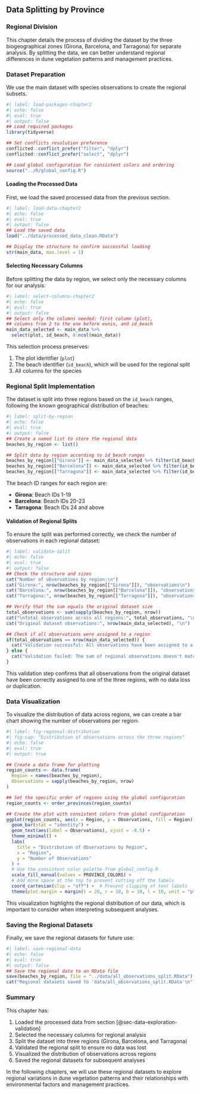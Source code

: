 ## Data Splitting by Province {#sec-Chapter2}

### Regional Division 

This chapter details the process of dividing the dataset by the three biogeographical zones (Girona, Barcelona, and Tarragona) for separate analysis. By splitting the data, we can better understand regional differences in dune vegetation patterns and management practices.

### Dataset Preparation

We use the main dataset with species observations to create the regional subsets.

```r
#| label: load-packages-chapter2
#| echo: false
#| eval: true
#| output: false
## Load required packages
library(tidyverse)

## Set conflicts resolution preference
conflicted::conflict_prefer("filter", "dplyr")
conflicted::conflict_prefer("select", "dplyr")

## Load global configuration for consistent colors and ordering
source("../R/global_config.R")
```

#### Loading the Processed Data

First, we load the saved processed data from the previous section.

```r
#| label: load-data-chapter2
#| echo: false
#| eval: true
#| output: false
## Load the saved data
load("../data/processed_data_clean.RData")

## Display the structure to confirm successful loading
str(main_data, max.level = 1)
```

#### Selecting Necessary Columns

Before splitting the data by region, we select only the necessary columns for our analysis:

```r
#| label: select-columns-chapter2
#| echo: false
#| eval: true
#| output: false
## Select only the columns needed: first column (plot), 
## columns from 2 to the one before eunis, and id_beach
main_data_selected <- main_data %>%
  select(plot, id_beach, 8:ncol(main_data))

```

This selection process preserves:

1. The plot identifier (`plot`)
2. The beach identifier (`id_beach`), which will be used for the regional split
3. All columns for the species

### Regional Split Implementation

The dataset is split into three regions based on the `id_beach` ranges, following the known geographical distribution of beaches:

```r
#| label: split-by-region
#| echo: false
#| eval: true
#| output: false
## Create a named list to store the regional data
beaches_by_region <- list()

## Split data by region according to id_beach ranges
beaches_by_region[["Girona"]] <- main_data_selected %>% filter(id_beach >= 1 & id_beach <= 19)
beaches_by_region[["Barcelona"]] <- main_data_selected %>% filter(id_beach >= 20 & id_beach <= 23)
beaches_by_region[["Tarragona"]] <- main_data_selected %>% filter(id_beach >= 24)
```

The beach ID ranges for each region are:

- **Girona**: Beach IDs 1-19
- **Barcelona**: Beach IDs 20-23
- **Tarragona**: Beach IDs 24 and above

#### Validation of Regional Splits

To ensure the split was performed correctly, we check the number of observations in each regional dataset:

```r
#| label: validate-split
#| echo: false
#| eval: true
#| output: false
## Check the structure and sizes
cat("Number of observations by region:\n")
cat("Girona:", nrow(beaches_by_region[["Girona"]]), "observations\n")
cat("Barcelona:", nrow(beaches_by_region[["Barcelona"]]), "observations\n")
cat("Tarragona:", nrow(beaches_by_region[["Tarragona"]]), "observations\n")

## Verify that the sum equals the original dataset size
total_observations <- sum(sapply(beaches_by_region, nrow))
cat("\nTotal observations across all regions:", total_observations, "\n")
cat("Original dataset observations:", nrow(main_data_selected), "\n")

## Check if all observations were assigned to a region
if(total_observations == nrow(main_data_selected)) {
  cat("Validation successful: All observations have been assigned to a region.\n")
} else {
  cat("Validation failed: The sum of regional observations doesn't match the original dataset.\n")
}
```

This validation step confirms that all observations from the original dataset have been correctly assigned to one of the three regions, with no data loss or duplication.

### Data Visualization

To visualize the distribution of data across regions, we can create a bar chart showing the number of observations per region:

```r
#| label: fig-regional-distribution
#| fig-cap: "Distribution of observations across the three regions"
#| echo: false
#| eval: true
#| output: true

## Create a data frame for plotting
region_counts <- data.frame(
  Region = names(beaches_by_region),
  Observations = sapply(beaches_by_region, nrow)
)

## Set the specific order of regions using the global configuration
region_counts <- order_provinces(region_counts)

## Create the plot with consistent colors from global configuration
ggplot(region_counts, aes(x = Region, y = Observations, fill = Region)) +
  geom_bar(stat = "identity") +
  geom_text(aes(label = Observations), vjust = -0.5) +
  theme_minimal() +
  labs(
    title = "Distribution of Observations by Region",
    x = "Region",
    y = "Number of Observations"
  ) +
  # Use the consistent color palette from global_config.R
  scale_fill_manual(values = PROVINCE_COLORS) +
  # Add more space at the top to prevent cutting off the labels
  coord_cartesian(clip = "off") +  # Prevent clipping of text labels
  theme(plot.margin = margin(t = 20, r = 10, b = 10, l = 10, unit = "pt")) # Add more top margin
```

This visualization highlights the regional distribution of our data, which is important to consider when interpreting subsequent analyses.

### Saving the Regional Datasets

Finally, we save the regional datasets for future use:

```r
#| label: save-regional-data
#| echo: false
#| eval: true
#| output: false
## Save the regional data to an RData file
save(beaches_by_region, file = "../data/all_observations_split.RData")
cat("Regional datasets saved to 'data/all_observations_split.RData'\n")
```

### Summary

This chapter has:

1. Loaded the processed data from section [@sec-data-exploration-validation]
2. Selected the necessary columns for regional analysis
3. Split the dataset into three regions (Girona, Barcelona, and Tarragona)
4. Validated the regional split to ensure no data was lost
5. Visualized the distribution of observations across regions
6. Saved the regional datasets for subsequent analyses

In the following chapters, we will use these regional datasets to explore regional variations in dune vegetation patterns and their relationships with environmental factors and management practices.


